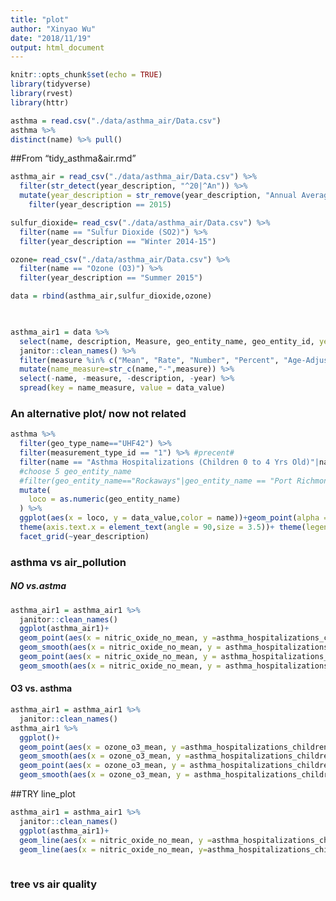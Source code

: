 ```yaml
---
title: "plot"
author: "Xinyao Wu"
date: "2018/11/19"
output: html_document
---
```


```r
knitr::opts_chunk$set(echo = TRUE)
library(tidyverse)
library(rvest)
library(httr)

```

```r
asthma = read.csv("./data/asthma_air/Data.csv")
asthma %>% 
distinct(name) %>% pull()
```
##From "tidy_asthma&air.rmd"
```r
asthma_air = read_csv("./data/asthma_air/Data.csv") %>%
  filter(str_detect(year_description, "^20|^An")) %>%
  mutate(year_description = str_remove(year_description, "Annual Average ")) %>%
    filter(year_description == 2015)

sulfur_dioxide= read_csv("./data/asthma_air/Data.csv") %>%
  filter(name == "Sulfur Dioxide (SO2)") %>%
  filter(year_description == "Winter 2014-15")

ozone= read_csv("./data/asthma_air/Data.csv") %>%
  filter(name == "Ozone (O3)") %>%
  filter(year_description == "Summer 2015")

data = rbind(asthma_air,sulfur_dioxide,ozone)
  


asthma_air1 = data %>%
  select(name, description, Measure, geo_entity_name, geo_entity_id, year = year_description, data_value) %>%
  janitor::clean_names() %>% 
  filter(measure %in% c("Mean", "Rate", "Number", "Percent", "Age-Adjusted Percent", "Age-Adjusted Rate ")) %>%
  mutate(name_measure=str_c(name,"-",measure)) %>%
  select(-name, -measure, -description, -year) %>%
  spread(key = name_measure, value = data_value) 

```

### An alternative plot/ now not related 
```r
asthma %>% 
  filter(geo_type_name=="UHF42") %>% 
  filter(measurement_type_id == "1") %>% #precent#
  filter(name == "Asthma Hospitalizations (Children 0 to 4 Yrs Old)"|name =="Asthma Hospitalizations (Children 5 to 14 Yrs Old)") %>%
  #choose 5 geo_entity_name
  #filter(geo_entity_name=="Rockaways"|geo_entity_name == "Port Richmond") %>% 
  mutate(
    loco = as.numeric(geo_entity_name)
  ) %>% 
  ggplot(aes(x = loco, y = data_value,color = name))+geom_point(alpha = 0.3)+geom_smooth(se = FALSE)+
  theme(axis.text.x = element_text(angle = 90,size = 3.5))+ theme(legend.position = "bottom")+
  facet_grid(~year_description)
```



### asthma vs air_pollution

##### NO vs.astma
```r
asthma_air1 = asthma_air1 %>% 
  janitor::clean_names()
  ggplot(asthma_air1)+
  geom_point(aes(x = nitric_oxide_no_mean, y =asthma_hospitalizations_children_0_to_4_yrs_old_rate,color = "red"))+
  geom_smooth(aes(x = nitric_oxide_no_mean, y = asthma_hospitalizations_children_0_to_4_yrs_old_rate,color = "red"),se =FALSE) +
  geom_point(aes(x = nitric_oxide_no_mean, y = asthma_hospitalizations_children_5_to_14_yrs_old_rate,color = "blue"))+
  geom_smooth(aes(x = nitric_oxide_no_mean, y = asthma_hospitalizations_children_5_to_14_yrs_old_rate,color = "blue"),se =FALSE) 
```


#### O3 vs. asthma
```r
asthma_air1 = asthma_air1 %>% 
  janitor::clean_names()
asthma_air1 %>% 
  ggplot()+
  geom_point(aes(x = ozone_o3_mean, y =asthma_hospitalizations_children_0_to_4_yrs_old_rate,color = "red"))+
  geom_smooth(aes(x = ozone_o3_mean, y =asthma_hospitalizations_children_0_to_4_yrs_old_rate,color = "red"),se = FALSE)+
  geom_point(aes(x = ozone_o3_mean, y = asthma_hospitalizations_children_5_to_14_yrs_old_rate,color = "blue"))+
  geom_smooth(aes(x = ozone_o3_mean, y = asthma_hospitalizations_children_5_to_14_yrs_old_rate,color = "blue"),se =FALSE)
```

##TRY line_plot

```r
asthma_air1 = asthma_air1 %>% 
  janitor::clean_names()
  ggplot(asthma_air1)+
  geom_line(aes(x = nitric_oxide_no_mean, y =asthma_hospitalizations_children_0_to_4_yrs_old_rate,color = "red"))+
  geom_line(aes(x = nitric_oxide_no_mean, y=asthma_hospitalizations_children_5_to_14_yrs_old_rate,color = "blue"))
 
```

### tree vs air quality
```r
```




























